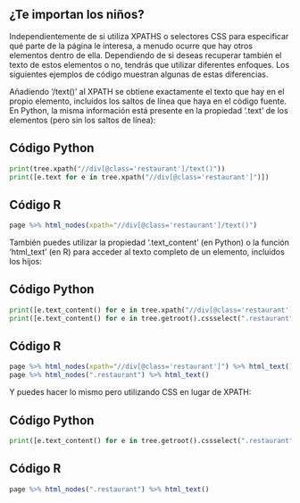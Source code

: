 ::: {.callout-note icon=false collapse=true}
## ¿Te importan los niños?

Independientemente de si utiliza XPATHS o selectores CSS para especificar qué parte de la página le interesa, a menudo ocurre que hay 
otros elementos dentro de ella. Dependiendo de si deseas recuperar también el texto de estos elementos o no, tendrás que utilizar 
diferentes enfoques. Los siguientes ejemplos de código muestran algunas de estas diferencias.

Añadiendo '/text()' al XPATH se obtiene exactamente el texto que hay en el propio elemento, incluidos los saltos de línea que haya en el 
código fuente. En Python, la misma información está presente en la propiedad '.text' de los elementos (pero sin los saltos de línea):

::: {.panel-tabset}

## Código Python
```python
print(tree.xpath("//div[@class='restaurant']/text()"))
print([e.text for e in tree.xpath("//div[@class='restaurant']")])
```
## Código R
```r
page %>% html_nodes(xpath="//div[@class='restaurant']/text()")
```
:::

También puedes utilizar la propiedad '.text_content' (en Python) o la función 'html_text' (en R) para acceder al texto completo de un 
elemento, incluidos los hijos:

::: {.panel-tabset}

## Código Python
```python
print([e.text_content() for e in tree.xpath("//div[@class='restaurant']")])
print([e.text_content() for e in tree.getroot().cssselect(".restaurant")])
```
## Código R
```r
page %>% html_nodes(xpath="//div[@class='restaurant']") %>% html_text()
page %>% html_nodes(".restaurant") %>% html_text()
```
:::
Y puedes hacer lo mismo pero utilizando CSS en lugar de XPATH:

::: {.panel-tabset}

## Código Python
```python
print([e.text_content() for e in tree.getroot().cssselect(".restaurant")])
```
## Código R
```r
page %>% html_nodes(".restaurant") %>% html_text()
```
:::
:::